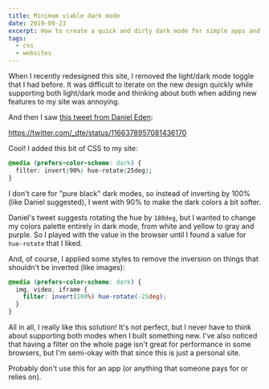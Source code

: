 ```yaml
---
title: Minimum viable dark mode
date: 2019-09-23
excerpt: How to create a quick and dirty dark mode for simple apps and websites using pure CSS. 
tags:
  - css
  - websites
---
```


When I recently redesigned this site, I removed the light/dark mode toggle that I had before. It was difficult to iterate on the new design quickly while supporting both light/dark mode and thinking about both when adding new features to my site was annoying. 

And then I saw [this tweet from Daniel Eden](https://mobile.twitter.com/_dte/status/1166378957081436170):

https://twitter.com/_dte/status/1166378957081436170

Cool! I added this bit of CSS to my site:

```css
@media (prefers-color-scheme: dark) {
  filter: invert(90%) hue-rotate(25deg);
}
```

I don't care for "pure black" dark modes, so instead of inverting by 100% (like Daniel suggested), I went with 90% to make the dark colors a bit softer. 

Daniel's tweet suggests rotating the hue by `180deg`, but I wanted to change my colors palette entirely in dark mode, from white and yellow to gray and purple. So I played with the value in the browser until I found a value for `hue-rotate` that I liked. 

And, of course, I applied some styles to remove the inversion on things that shouldn't be inverted (like images):

```css
@media (prefers-color-scheme: dark) {
  img, video, iframe {
    filter: invert(100%) hue-rotate(-25deg);
  }
}
```

All in all, I really like this solution! It's not perfect, but I never have to think about supporting both modes when I built something new. I've also noticed that having a filter on the whole page isn't great for performance in some browsers, but I'm semi-okay with that since this is just a personal site. 

Probably don't use this for an app (or anything that someone pays for or relies on).